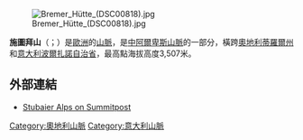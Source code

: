 [[Image:Bremer_Hütte_(DSC00818).jpg|right]]

'''施圖拜山'''（{{lang-de|Stubaier Alpen}}；{{lang-it|Alpi dello Stubai}}）是[[歐洲|歐洲]]的[[山脈|山脈]]，是[[中阿爾卑斯山脈|中阿爾卑斯山脈]]的一部分，橫跨[[奧地利|奧地利]][[蒂羅爾州|蒂羅爾州]]和[[意大利|意大利]][[波爾扎諾自治省|波爾扎諾自治省]]，最高點海拔高度3,507米。

==外部連結==
* [http://www.summitpost.org/show/mountain_link.pl/mountain_id/6124 Stubaier Alps on Summitpost] {{Wayback|url=http://www.summitpost.org/show/mountain_link.pl/mountain_id/6124 |date=20060212232833 }}

{{coord|47|05|N|11|10|E|region:AT_type:mountain|display=title}}

{{Authority control}}
{{Austria-geo-stub}}
{{Italy-geo-stub}}
[[Category:奧地利山脈|Category:奧地利山脈]]
[[Category:意大利山脈|Category:意大利山脈]]